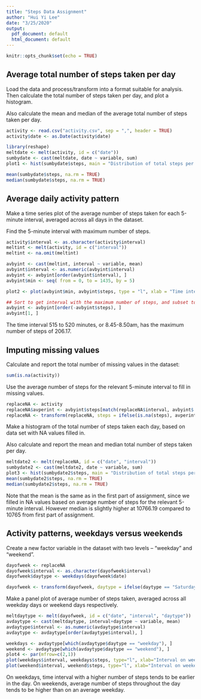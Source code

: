 ---
title: "Steps Data Assignment"
author: "Hui Yi Lee"
date: "3/25/2020"
output:
  pdf_document: default
  html_document: default
---

```{r setup, include=FALSE}
knitr::opts_chunk$set(echo = TRUE)
```

## Average total number of steps taken per day

Load the data and process/transform into a format suitable for analysis. Then calculate the total number of steps taken per day, and plot a histogram. 

Also calculate the mean and median of the average total number of steps taken per day. 

```{r}
activity <- read.csv("activity.csv", sep = ",", header = TRUE)
activity$date <- as.Date(activity$date)

library(reshape)
meltdate <- melt(activity, id = c("date"))
sumbydate <- cast(meltdate, date ~ variable, sum)
plot1 <- hist(sumbydate$steps, main = "Distribution of total steps per day", xlab = "Total steps per day")

mean(sumbydate$steps, na.rm = TRUE)
median(sumbydate$steps, na.rm = TRUE)

```

## Average daily activity pattern

Make a time series plot of the average number of steps taken for each 5-minute interval, averaged across all days in the dataset.

Find the 5-minute interval with maximum number of steps.

```{r}
activity$interval <- as.character(activity$interval)
meltint <- melt(activity, id = c("interval"))
meltint <- na.omit(meltint)

avbyint <- cast(meltint, interval ~ variable, mean)
avbyint$interval <- as.numeric(avbyint$interval)
avbyint <- avbyint[order(avbyint$interval), ]
avbyint$min <- seq( from = 0, to = 1435, by = 5)

plot2 <- plot(avbyint$min, avbyint$steps, type = "l", xlab = "Time interval (in minutes)", ylab = "Average number of steps")

## Sort to get interval with the maximum number of steps, and subset to get the first row.
avbyint <- avbyint[order(-avbyint$steps), ]
avbyint[1, ]

```

The time interval 515 to 520 minutes, or 8.45-8.50am, has the maximum number of steps of 206.17.

## Imputing missing values

Calculate and report the total number of missing values in the dataset:
```{r}
sum(is.na(activity))
```

Use the average number of steps for the relevant 5-minute interval to fill in missing values.

```{r}
replaceNA <- activity
replaceNA$avperint <- avbyint$steps[match(replaceNA$interval, avbyint$ interval)]
replaceNA <- transform(replaceNA, steps = ifelse(is.na(steps), avperint, steps))
```

Make a histogram of the total number of steps taken each day, based on data set with NA values filled in. 

Also calculate and report the mean and median total number of steps taken per day.

```{r}
meltdate2 <- melt(replaceNA, id = c("date", "interval"))
sumbydate2 <- cast(meltdate2, date ~ variable, sum)
plot3 <- hist(sumbydate2$steps, main = "Distribution of total steps per day", xlab = "Total steps per day")
mean(sumbydate2$steps, na.rm = TRUE)
median(sumbydate2$steps, na.rm = TRUE)
```

Note that the mean is the same as in the first part of assignment, since we filled in NA values based on average number of steps for the relevant 5-minute interval. However median is slightly higher at 10766.19 compared to 10765 from first part of assignment. 

## Activity patterns, weekdays versus weekends

Create a new factor variable in the dataset with two levels – “weekday” and “weekend”.

```{r}
dayofweek <- replaceNA
dayofweek$interval <- as.character(dayofweek$interval)
dayofweek$daytype <- weekdays(dayofweek$date)

dayofweek <- transform(dayofweek, daytype = ifelse(daytype == "Saturday" | daytype == "Sunday", "weekend", "weekday"))
```

Make a panel plot of average number of steps taken, averaged across all weekday days or weekend days respectively.

```{r}
meltdaytype <- melt(dayofweek, id = c("date", "interval", "daytype"))
avdaytype <- cast(meltdaytype, interval+daytype ~ variable, mean)
avdaytype$interval <- as.numeric(avdaytype$interval)
avdaytype <- avdaytype[order(avdaytype$interval), ]

weekdays <- avdaytype[which(avdaytype$daytype == "weekday"), ]
weekend <- avdaytype[which(avdaytype$daytype == "weekend"), ]
plot4 <- par(mfrow=c(2,1))
plot(weekdays$interval, weekdays$steps, type="l", xlab="Interval on weekdays", ylab="Average steps taken")
plot(weekend$interval, weekend$steps, type="l", xlab="Interval on weekends", ylab="Average steps taken")
```

On weekdays, time interval with a higher number of steps tends to be earlier in the day. On weekends, average number of steps throughout the day tends to be higher than on an average weekday.